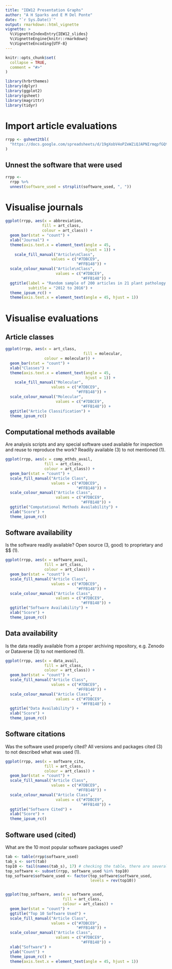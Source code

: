 ```yaml
---
title: "IEW12 Presentation Graphs"
author: "A H Sparks and E M Del Ponte"
date: "`r Sys.Date()`"
output: rmarkdown::html_vignette
vignette: >
  %\VignetteIndexEntry{IEW12_slides}
  %\VignetteEngine{knitr::rmarkdown}
  %\VignetteEncoding{UTF-8}
---
```


```r
knitr::opts_chunk$set(
  collapse = TRUE,
  comment = "#>"
)
```

```r
library(hrbrthemes)
library(dplyr)
library(ggplot2)
library(gsheet)
library(magrittr)
library(tidyr)
```

# Import article evaluations

```r
rrpp <- gsheet2tbl(
  "https://docs.google.com/spreadsheets/d/19gXobV4oPZeWZiQJAPNIrmqpfGQtpapXWcSxaXRw1-M/edit#gid=1699540381"
)
```

## Unnest the software that were used

```r
rrpp <- 
  rrpp %>%
  unnest(software_used = strsplit(software_used, ", "))
```

# Visualise journals
```r
ggplot(rrpp, aes(x = abbreviation,
                fill = art_class,
                colour = art_class)) +
  geom_bar(stat = "count") +
  xlab("Journal") +
  theme(axis.text.x = element_text(angle = 45,
                                   hjust = 1)) +
    scale_fill_manual("Article\nClass",
                    values = c("#7DBCE9", 
                               "#FFB148")) +
  scale_colour_manual("Article\nClass",
                      values = c("#7DBCE9",
                                 "#FFB148")) +
  ggtitle(label = "Random sample of 200 articles in 21 plant pathology journals",
          subtitle = "2012 to 2016") +
  theme_ipsum_rc() +
  theme(axis.text.x = element_text(angle = 45, hjust = 1))
```


# Visualise evaluations

## Article classes

```r
ggplot(rrpp, aes(x = art_class,
                                  fill = molecular,
                 colour = molecular)) +
  geom_bar(stat = "count") +
  xlab("Classes") +
  theme(axis.text.x = element_text(angle = 45,
                                   hjust = 1)) +
    scale_fill_manual("Molecular",
                    values = c("#7DBCE9", 
                               "#FFB148")) +
  scale_colour_manual("Molecular",
                      values = c("#7DBCE9",
                                 "#FFB148")) +
  ggtitle("Article Classification") +
  theme_ipsum_rc()
```

## Computational methods available

Are analysis scripts and any special software used available for inspection and
reuse to reproduce the work? Readily available (3) to not mentioned (1).

```r
ggplot(rrpp, aes(x = comp_mthds_avail,
                 fill = art_class,
                 colour = art_class)) +
  geom_bar(stat = "count") +
  scale_fill_manual("Article Class",
                    values = c("#7DBCE9", 
                               "#FFB148")) +
  scale_colour_manual("Article Class",
                      values = c("#7DBCE9",
                                 "#FFB148")) +
  ggtitle("Computational Methods Availability") +
  xlab("Score") +
  theme_ipsum_rc()
```

## Software availability

Is the software readily available? Open source (3, good) to proprietary and \$$
(1).

```r
ggplot(rrpp, aes(x = software_avail,
                 fill = art_class,
                 colour = art_class)) +
  geom_bar(stat = "count") +
  scale_fill_manual("Article Class",
                    values = c("#7DBCE9", 
                               "#FFB148")) +
  scale_colour_manual("Article Class",
                      values = c("#7DBCE9",
                                 "#FFB148")) +
  ggtitle("Software Availability") +
  xlab("Score") +
  theme_ipsum_rc()
```

## Data availability

Is the data readily available from a proper archiving repository, e.g. Zenodo
or Dataverse (3) to not mentioned (1).

```r
ggplot(rrpp, aes(x = data_avail,
                 fill = art_class,
                 colour = art_class)) +
  geom_bar(stat = "count") +
  scale_fill_manual("Article Class",
                    values = c("#7DBCE9", 
                               "#FFB148")) +
  scale_colour_manual("Article Class",
                      values = c("#7DBCE9",
                                 "#FFB148")) +
  ggtitle("Data Availability") +
  xlab("Score") +
  theme_ipsum_rc()
```

## Software citations

Was the software used properly cited? All versions and packages cited (3) to
not described what was used (1).

```r
ggplot(rrpp, aes(x = software_cite,
                 fill = art_class,
                 colour = art_class)) +
  geom_bar(stat = "count") +
  scale_fill_manual("Article Class",
                    values = c("#7DBCE9", 
                               "#FFB148")) +
  scale_colour_manual("Article Class",
                      values = c("#7DBCE9",
                                 "#FFB148")) +
  ggtitle("Software Cited") +
  xlab("Score") +
  theme_ipsum_rc()
```

## Software used (cited)

What are the 10 most popular software packages used?

```r
tab <- table(rrpp$software_used)
tab_s <- sort(tab)
top10 <- tail(names(tab_s), 17) # checking the table, there are several ties
top_software <- subset(rrpp, software_used %in% top10)
top_software$software_used <- factor(top_software$software_used,
                                     levels = rev(top10))


ggplot(top_software, aes(x = software_used,
                         fill = art_class,
                         colour = art_class)) +
  geom_bar(stat = "count") +
  ggtitle("Top 10 Software Used") +
  scale_fill_manual("Article Class",
                    values = c("#7DBCE9", 
                               "#FFB148")) +
  scale_colour_manual("Article Class",
                      values = c("#7DBCE9",
                                 "#FFB148")) +
  xlab("Software") +
  ylab("Count") +
  theme_ipsum_rc() +
  theme(axis.text.x = element_text(angle = 45, hjust = 1))
```
